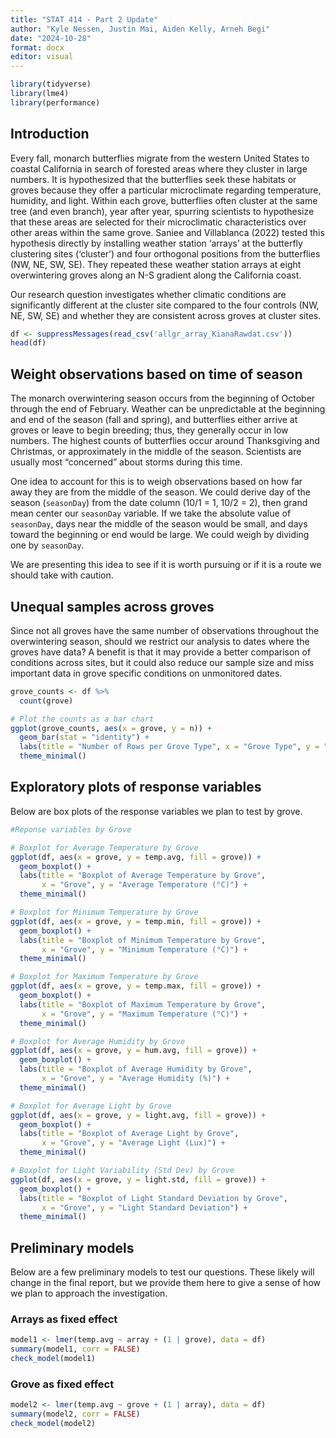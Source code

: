 ```yaml
---
title: "STAT 414 - Part 2 Update"
author: "Kyle Nessen, Justin Mai, Aiden Kelly, Arneh Begi"
date: "2024-10-28"
format: docx
editor: visual
---
```


```r
library(tidyverse)
library(lme4)
library(performance)
```

## Introduction

Every fall, monarch butterflies migrate from the western United States to coastal California in search of forested areas where they cluster in large numbers. It is hypothesized that the butterflies seek these habitats or groves because they offer a particular microclimate regarding temperature, humidity, and light. Within each grove, butterflies often cluster at the same tree (and even branch), year after year, spurring scientists to hypothesize that these areas are selected for their microclimatic characteristics over other areas within the same grove. Saniee and Villablanca (2022) tested this hypothesis directly by installing weather station 'arrays' at the butterfly clustering sites ('cluster') and four orthogonal positions from the butterflies (NW, NE, SW, SE). They repeated these weather station arrays at eight overwintering groves along an N-S gradient along the California coast.

Our research question investigates whether climatic conditions are significantly different at the cluster site compared to the four controls (NW, NE, SW, SE) and whether they are consistent across groves at cluster sites.

```r
df <- suppressMessages(read_csv('allgr_array_KianaRawdat.csv'))
head(df)
```

## Weight observations based on time of season

The monarch overwintering season occurs from the beginning of October through the end of February. Weather can be unpredictable at the beginning and end of the season (fall and spring), and butterflies either arrive at groves or leave to begin breeding; thus, they generally occur in low numbers. The highest counts of butterflies occur around Thanksgiving and Christmas, or approximately in the middle of the season. Scientists are usually most "concerned" about storms during this time.

One idea to account for this is to weigh observations based on how far away they are from the middle of the season. We could derive day of the season (`seasonDay`) from the date column (10/1 = 1, 10/2 = 2), then grand mean center our `seasonDay` variable. If we take the absolute value of `seasonDay`, days near the middle of the season would be small, and days toward the beginning or end would be large. We could weigh by dividing one by `seasonDay`.

We are presenting this idea to see if it is worth pursuing or if it is a route we should take with caution.

## Unequal samples across groves

Since not all groves have the same number of observations throughout the overwintering season, should we restrict our analysis to dates where the groves have data? A benefit is that it may provide a better comparison of conditions across sites, but it could also reduce our sample size and miss important data in grove specific conditions on unmonitored dates.

```r

grove_counts <- df %>%
  count(grove)

# Plot the counts as a bar chart
ggplot(grove_counts, aes(x = grove, y = n)) +
  geom_bar(stat = "identity") +
  labs(title = "Number of Rows per Grove Type", x = "Grove Type", y = "Row Count") +
  theme_minimal()

```

## Exploratory plots of response variables

Below are box plots of the response variables we plan to test by grove.

```r
#Reponse variables by Grove

# Boxplot for Average Temperature by Grove
ggplot(df, aes(x = grove, y = temp.avg, fill = grove)) +
  geom_boxplot() +
  labs(title = "Boxplot of Average Temperature by Grove",
       x = "Grove", y = "Average Temperature (°C)") +
  theme_minimal()

# Boxplot for Minimum Temperature by Grove
ggplot(df, aes(x = grove, y = temp.min, fill = grove)) +
  geom_boxplot() +
  labs(title = "Boxplot of Minimum Temperature by Grove",
       x = "Grove", y = "Minimum Temperature (°C)") +
  theme_minimal()

# Boxplot for Maximum Temperature by Grove
ggplot(df, aes(x = grove, y = temp.max, fill = grove)) +
  geom_boxplot() +
  labs(title = "Boxplot of Maximum Temperature by Grove",
       x = "Grove", y = "Maximum Temperature (°C)") +
  theme_minimal()

# Boxplot for Average Humidity by Grove
ggplot(df, aes(x = grove, y = hum.avg, fill = grove)) +
  geom_boxplot() +
  labs(title = "Boxplot of Average Humidity by Grove",
       x = "Grove", y = "Average Humidity (%)") +
  theme_minimal()

# Boxplot for Average Light by Grove
ggplot(df, aes(x = grove, y = light.avg, fill = grove)) +
  geom_boxplot() +
  labs(title = "Boxplot of Average Light by Grove",
       x = "Grove", y = "Average Light (Lux)") +
  theme_minimal()

# Boxplot for Light Variability (Std Dev) by Grove
ggplot(df, aes(x = grove, y = light.std, fill = grove)) +
  geom_boxplot() +
  labs(title = "Boxplot of Light Standard Deviation by Grove",
       x = "Grove", y = "Light Standard Deviation") +
  theme_minimal()
```

## Preliminary models

Below are a few preliminary models to test our questions. These likely will change in the final report, but we provide them here to give a sense of how we plan to approach the investigation.

### Arrays as fixed effect

```r

model1 <- lmer(temp.avg ~ array + (1 | grove), data = df)
summary(model1, corr = FALSE)
check_model(model1)
```

### Grove as fixed effect

```r
model2 <- lmer(temp.avg ~ grove + (1 | array), data = df)
summary(model2, corr = FALSE)
check_model(model2)
```
